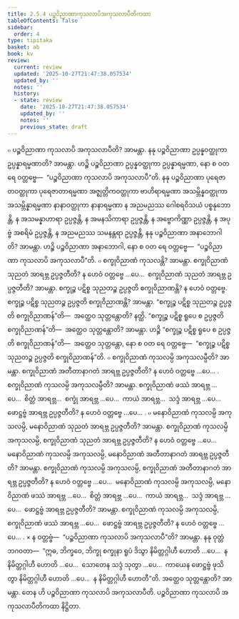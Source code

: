 ```yaml
---
title: 2.5.4 ပဉ္စဝိညာဏာကုသလာပိအကုသလာပီတိကထာ
tableOfContents: false
sidebar:
  order: 4
type: tipitaka
basket: ab
book: kv
review:
  current: review
  updated: '2025-10-27T21:47:38.057534'
  updated_by: ''
  notes: ''
  history:
  - state: review
    date: '2025-10-27T21:47:38.057534'
    updated_by: ''
    notes: ''
    previous_state: draft
---
```



<ReviewStatus review={frontmatter.review} showDetails={true} />

<HypothesisAnnotation frontmatter={frontmatter} />

<DynamicBreadcrumb />

<Division number="580" book="kv" e="ch" v="32" p="312">

<Paragraph number="1953" book="kv">
๐ ပဉ္စဝိညာဏာ ကုသလာပိ အကုသလာပီတိ? အာမန္တာ. နနု ပဉ္စဝိညာဏာ ဥပ္ပန္နဝတ္ထုကာ ဥပ္ပန္နာရမ္မဏာတိ? အာမန္တာ. ဟဉ္စိ ပဉ္စဝိညာဏာ ဥပ္ပန္နဝတ္ထုကာ ဥပ္ပန္နာရမ္မဏာ, နော စ ဝတ ရေ ဝတ္တဗ္ဗေ—  “ပဉ္စဝိညာဏာ ကုသလာပိ အကုသလာပီ”တိ. နနု ပဉ္စဝိညာဏာ ပုရေဇာတဝတ္ထုကာ ပုရေဇာတာရမ္မဏာ အဇ္ဈတ္တိကဝတ္ထုကာ ဗာဟိရာရမ္မဏာ အသမ္ဘိန္နဝတ္ထုကာ အသမ္ဘိန္နာရမ္မဏာ နာနာဝတ္ထုကာ နာနာရမ္မဏာ န အညမညဿ ဂေါစရဝိသယံ ပစ္စနုဘောန္တိ, န အသမန္နာဟာရာ ဥပ္ပဇ္ဇန္တိ, န အမနသိကာရာ ဥပ္ပဇ္ဇန္တိ, န အဗ္ဗောကိဏ္ဏာ ဥပ္ပဇ္ဇန္တိ, န အပုဗ္ဗံ အစရိမံ ဥပ္ပဇ္ဇန္တိ, န အညမညဿ သမနန္တရာ ဥပ္ပဇ္ဇန္တိ, နနု ပဉ္စဝိညာဏာ အနာဘောဂါတိ? အာမန္တာ. ဟဉ္စိ ပဉ္စဝိညာဏာ အနာဘောဂါ, နော စ ဝတ ရေ ဝတ္တဗ္ဗေ—  “ပဉ္စဝိညာဏာ ကုသလာပိ အကုသလာပီ”တိ.
</Paragraph>

</Division>
<Division number="581" book="kv" e="ch" v="32" p="313">

<Paragraph number="1954" book="kv">
๐ စက္ခုဝိညာဏံ ကုသလန္တိ? အာမန္တာ. စက္ခုဝိညာဏံ သုညတံ အာရဗ္ဘ ဥပ္ပဇ္ဇတီတိ? န ဟေဝံ ဝတ္တဗ္ဗေ …ပေ…  စက္ခုဝိညာဏံ သုညတံ အာရဗ္ဘ ဥပ္ပဇ္ဇတီတိ? အာမန္တာ. စက္ခုဉ္စ ပဋိစ္စ သုညတဉ္စ ဥပ္ပဇ္ဇတိ စက္ခုဝိညာဏန္တိ? န ဟေဝံ ဝတ္တဗ္ဗေ. စက္ခုဉ္စ ပဋိစ္စ သုညတဉ္စ ဥပ္ပဇ္ဇတိ စက္ခုဝိညာဏန္တိ? အာမန္တာ. “စက္ခုဉ္စ ပဋိစ္စ သုညတဉ္စ ဥပ္ပဇ္ဇတိ စက္ခုဝိညာဏန်”တိ—  အတ္ထေဝ သုတ္တန္တောတိ? နတ္ထိ. “စက္ခုဉ္စ ပဋိစ္စ ရူပေ စ ဥပ္ပဇ္ဇတိ စက္ခုဝိညာဏန်”တိ—  အတ္ထေဝ သုတ္တန္တောတိ? အာမန္တာ. ဟဉ္စိ “စက္ခုဉ္စ ပဋိစ္စ ရူပေ စ ဥပ္ပဇ္ဇတိ စက္ခုဝိညာဏန်”တိ—  အတ္ထေဝ သုတ္တန္တော, နော စ ဝတ ရေ ဝတ္တဗ္ဗေ—  “စက္ခုဉ္စ ပဋိစ္စ သုညတဉ္စ ဥပ္ပဇ္ဇတိ စက္ခုဝိညာဏန်”တိ.
</Paragraph>

</Division>
<Division number="582" book="kv" e="ch" v="32" p="313">

<Paragraph number="1955" book="kv">
๐ စက္ခုဝိညာဏံ ကုသလမ္ပိ အကုသလမ္ပီတိ? အာမန္တာ. စက္ခုဝိညာဏံ အတီတာနာဂတံ အာရဗ္ဘ ဥပ္ပဇ္ဇတီတိ? န ဟေဝံ ဝတ္တဗ္ဗေ …ပေ… . စက္ခုဝိညာဏံ ကုသလမ္ပိ အကုသလမ္ပီတိ? အာမန္တာ. စက္ခုဝိညာဏံ ဖဿံ အာရဗ္ဘ …ပေ…  စိတ္တံ အာရဗ္ဘ…  စက္ခုံ အာရဗ္ဘ …ပေ…  ကာယံ အာရဗ္ဘ…  သဒ္ဒံ အာရဗ္ဘ …ပေ…  ဖောဋ္ဌဗ္ဗံ အာရဗ္ဘ ဥပ္ပဇ္ဇတီတိ? န ဟေဝံ ဝတ္တဗ္ဗေ …ပေ… .
</Paragraph>

<Paragraph number="1956" book="kv">
๐ မနောဝိညာဏံ ကုသလမ္ပိ အကုသလမ္ပိ, မနောဝိညာဏံ သုညတံ အာရဗ္ဘ ဥပ္ပဇ္ဇတီတိ? အာမန္တာ. စက္ခုဝိညာဏံ ကုသလမ္ပိ အကုသလမ္ပိ, စက္ခုဝိညာဏံ သုညတံ အာရဗ္ဘ ဥပ္ပဇ္ဇတီတိ? န ဟေဝံ ဝတ္တဗ္ဗေ …ပေ…  မနောဝိညာဏံ ကုသလမ္ပိ အကုသလမ္ပိ, မနောဝိညာဏံ အတီတာနာဂတံ အာရဗ္ဘ ဥပ္ပဇ္ဇတီတိ? အာမန္တာ. စက္ခုဝိညာဏံ ကုသလမ္ပိ အကုသလမ္ပိ, စက္ခုဝိညာဏံ အတီတာနာဂတံ အာရဗ္ဘ ဥပ္ပဇ္ဇတီတိ? န ဟေဝံ ဝတ္တဗ္ဗေ …ပေ…  မနောဝိညာဏံ ကုသလမ္ပိ အကုသလမ္ပိ, မနောဝိညာဏံ ဖဿံ အာရဗ္ဘ …ပေ…  စိတ္တံ အာရဗ္ဘ …ပေ…  ကာယံ အာရဗ္ဘ…  သဒ္ဒံ အာရဗ္ဘ …ပေ…  ဖောဋ္ဌဗ္ဗံ အာရဗ္ဘ ဥပ္ပဇ္ဇတီတိ? အာမန္တာ. စက္ခုဝိညာဏံ ကုသလမ္ပိ အကုသလမ္ပိ, စက္ခုဝိညာဏံ ဖဿံ အာရဗ္ဘ …ပေ…  ဖောဋ္ဌဗ္ဗံ အာရဗ္ဘ ဥပ္ပဇ္ဇတီတိ? န ဟေဝံ ဝတ္တဗ္ဗေ …ပေ… .
</Paragraph>

</Division>
<Division number="583" book="kv" e="ch" v="32" p="314">

<Paragraph number="1957" book="kv">
× န ဝတ္တဗ္ဗံ—  “ပဉ္စဝိညာဏာ ကုသလာပိ အကုသလာပီ”တိ? အာမန္တာ. နနု ဝုတ္တံ ဘဂဝတာ—  “ဣဓ, ဘိက္ခဝေ, ဘိက္ခု စက္ခုနာ ရူပံ ဒိသွာ နိမိတ္တဂ္ဂါဟီ ဟောတိ …ပေ…  န နိမိတ္တဂ္ဂါဟီ ဟောတိ …ပေ…  သောတေန သဒ္ဒံ သုတွာ …ပေ…  ကာယေန ဖောဋ္ဌဗ္ဗံ ဖုသိတွာ နိမိတ္တဂ္ဂါဟီ ဟောတိ …ပေ…  န နိမိတ္တဂ္ဂါဟီ ဟောတီ”တိ. အတ္ထေဝ သုတ္တန္တောတိ? အာမန္တာ. တေန ဟိ ပဉ္စဝိညာဏာ ကုသလာပိ အကုသလာပီတိ.

</Paragraph>
</Division>

<Paragraph number="1958" type="center" book="kv">
ပဉ္စဝိညာဏာ ကုသလာပိ အကုသလာပီတိကထာ နိဋ္ဌိတာ.
</Paragraph>